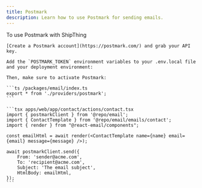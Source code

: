 ```yaml
---
title: Postmark
description: Learn how to use Postmark for sending emails.
---
```


To use Postmark with ShipThing

<Steps>
  <Step title="Create a Postmark account">

    [Create a Postmark account](https://postmark.com/) and grab your API key.

  </Step>
  <Step title="Add environment variables">

    Add the `POSTMARK_TOKEN` environment variables to your .env.local file and your deployment environment:

    Then, make sure to activate Postmark:

    ```ts /packages/email/index.ts
    export * from './providers/postmark';
    ```

  </Step>
  <Step title="Sending Emails">

    ```tsx apps/web/app/contact/actions/contact.tsx
    import { postmarkClient } from '@repo/email';
    import { ContactTemplate } from '@repo/email/emails/contact';
    import { render } from "@react-email/components";

    const emailHtml = await render(<ContactTemplate name={name} email={email} message={message} />);

    await postmarkClient.send({
        From: 'sender@acme.com',
        To: 'recipient@acme.com',
        Subject: 'The email subject',
        HtmlBody: emailHtml,
    });
    ```

  </Step>
</Steps>


